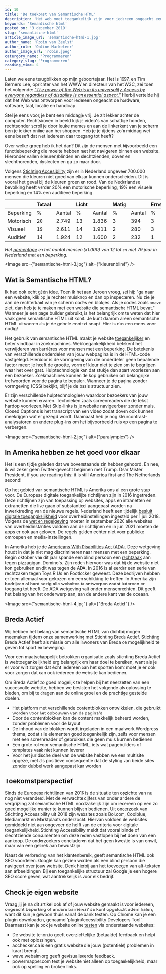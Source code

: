 ```yaml
---
id: 10
title: 'De toekomst van Semantische HTML'
description: 'Het web moet toegankelijk zijn voor iedereen ongeacht een beperking. In Nederland zijn we al redelijk opweg maar gaat het snel genoeg?'
keywords: 'Semantische html'
posted_on: '3 december 2019'
slug: 'semantische-html'
article_image_url: 'semantische-html-1.jpg'
author_name: 'Robin van Zeelst'
author_role: 'Online Marketeer'
author_image_url: 'robin.jpeg'
catergory_name: 'Programmeren'
category_slug: 'Programmeren'
reading_time: 5
---
```



Laten we eens terugblikken op mijn geboortejaar. Het is 1997, en Tim Berners Lee, oprichter van het WWW en directeur van het W3C, zei toen het volgende: *["The power of the Web is in its universality. Access by everyone regardless of disability is an essential aspect."](https://www.limoengroen.nl/nieuws/google-blind-over-toegankelijke-websites)* Hierbij vertelde hij dat het Web was ontworpen voor iedereen ongeacht de hardware, software, taal, locatie en handicap.

Stel je eens voor, je bent een middagje vrij. Je zit lekker achter de computer. Rechtsboven in beeld kijk je video's van schattige honden, rechtsonder scroll je door leuke memes en aan de linkerkant van je scherm ben je lekker online aan het shoppen. Heb je je tijdens zo'n middag wel eens beseft dat niet iedereen daar toegang tot heeft?

Over welke groep heb ik het dan? Dit zijn de mensen met bijvoorbeeld een functiebeperking die moeite hebben met het navigeren binnen een website. Hieronder vallen (kleuren)blinden en slechtzienden, doven en slechthorenden, dyslecten en ga zo maar door.

Volgens [Stichting Accesibility](https://www.accessibility.nl/) zijn er in Nederland ongeveer 700.000 mensen die kleuren niet goed van elkaar kunnen onderscheiden. Dit is vooral het geval bij de kleuren groen en rood. Van de Nederlandse bevolking heeft verder 20% een motorische beperking, 19% een visuele beperking en 14% een auditieve beperking.

|          | Totaal   |          | Licht   |         | Matig   |         | Ernstig |         |
| -------- | -------- | -------- |-------- |-------- |-------- |-------- |-------- |-------- |
| Beperking     | %     | Aantal     | %     | Aantal     | %     | Aantal     | %     | Aantal     |
 Motorisch     | 20     | 2.749     | 13     | 1.836     | 3     | 394     | 3     | 472     |
  Visueel     | 19     | 2.611     | 14    | 1.911     |  2     | 280     | 3     | 446   |
   Auditief     | 14     | 1.924     | 12     | 1.600     |  2     | 232     | 1     | 119    |

*Het [percentage](https://www.allesoversport.nl/artikel/feiten-en-cijfers-over-het-aantal-mensen-met-een-beperking/) en het aantal mensen (x1.000) van 12 tot en met 79 jaar in Nederland met een beperking.*

<Image src={"semantische-html-3.jpg"} alt={"kleurenblind"} />

## Wat is Semantische HTML?
Ik had ook echt géén idee. Toen ik het aan Jeroen vroeg, zei hij: "ga naar een website, klik op je rechter muisknop en dan op inspecteren. Nu zie je aan de rechterkant van je scherm codes en blokjes. Als je codes zoals `<nav>` ziet, dan heb je te maken met een website die semantische HTML bevat." Wanneer je een page builder gebruikt, is het belangrijk om te weten dat hier vaak geen semantische HTML uit komt. Je kunt daarom alleen semantische HTML uitvoeren als je de gehele context snapt. Hier is dus een mens voor nodig!

Het gebruik van semantische HTML maakt je website [toegankelijker](https://www.digitoegankelijk.nl/onderwerpen/techniek--code/semantische-elementen) en beter vindbaar in zoekmachines. Webtoegankelijkheid betekent het verwijderen van barrières voor mensen met een beperking. De betekenis van verschillende onderdelen van jouw webpagina is in de HTML-code vastgelegd. Hierdoor is de vormgeving van die onderdelen geen bepalende factor meer: je hoeft de grootte, vorm of kleur niet te zien om te begrijpen waar het over gaat. Hulptechnologie kan dat stukje dan apart voorlezen aan een bezoeker. Zoekmachines kunnen de kop gebruiken om belangrijke trefwoorden voor de pagina te bepalen. Wanneer je de pagina zonder vormgeving (CSS) bekijkt, blijf je de basis structuur zien.

Er zijn verschillende hulptechnologieën waardoor bezoekers van jouw website kunnen ervaren. Technieken zoals screenreaders die de tekst hardop voorlezen. Met Skip-links is je website navigeerbaar zonder muis. Closed Captions is het transcript van een video zodat doven ook kunnen meekrijgen wat er gezegd wordt. Daarnaast heb je nog kleurcontrast-analysatoren en andere plug-ins om het bijvoorbeeld ruis op een pagina te verbergen.

<Image src={"semantische-html-2.jpg"} alt={"paralympics"} />

## In Amerika hebben ze het goed voor elkaar
Het is een tijdje geleden dat we bovenstaande zin hebben gehoord. En nee, ik wil zeker geen Twitter-gevecht beginnen met Trump. Dear Mister President, if you are reading this: it is still America first and The Netherlands second!

Op het gebied van semantische HTML is Amerika ons al een grote stap voor. De Europese digitale toegankelijke richtlijnen zijn in 2016 ingetreden. Deze richtlijnen zijn van toepassing op websites, apps en intranetten en extranetten die live gaan of substantieel aangepast worden na inwerktreding van de nieuwe regels. Nederland heeft een tijdelijk [besluit digitale toegangkelijkheid](https://zoek.officielebekendmakingen.nl/stb-2018-141.html) voor overheidinstellingen ingesteld per 1 juli 2018. Volgens de [wet en regelgeving](https://www.digitoegankelijk.nl/beleid/wet-en-regelgeving/huidig-beleid-besluit-digitale-toegankelijkheid) moeten in september 2020 alle websites van overheidinstanties voldoen aan de richtlijnen en in juni 2021 moeten de apps er ook aan geloven. De regels gelden echter niet voor publieke omroepen en media-instellingen.

In Amerika heb je de [Americans With Disabilities Act (ADA)](https://adata.org/learn-about-ada). Deze wetgeving houdt in dat je niet mag discrimineren naar mensen met een beperking. Begin oktober van dit jaar spande een blind persoon een [rechtzaak](https://fortune.com/2019/10/03/dominos-web-accessibility-disability-blind-access-supreme-court/) aan tegen pizzagigant Domino's. Zijn reden hiervoor was dat hij de website niet kon gebruiken en dit was tegen de ADA. In 2016 is al eerder een serie van rechtzaken tegen Toys R Us en Footlocker geweest. Deze bedrijven hebben er toen allemaal voor gekozen om een schikking te treffen. In Amerika zijn bedrijven al hard bezig alle websites te ontwerpen zodat iedereen er toegang tot heeft. De ADA wetgeving valt onder mensenrechten. Dit geeft het belang van het onderwerp aan, aan de andere kant van de oceaan.

<Image src={"semantische-html-4.jpg"} alt={"Breda Actief"} />

## Breda Actief
Wij hebben het belang van semantische HTML van dichtbij mogen meemaken tijdens onze samenwerking met Stichting Breda Actief. Stichting Breda Actief heeft als missie om alle inwoners van Breda de mogelijkheid te geven tot sport en beweging.

Voor een maatschappelijk betrokken organisatie zoals stichting Breda Actief is webtoegankelijkheid erg belangrijk om haar doel te bereiken, want als je er voor wilt zorgen dat écht iedereen aan het sporten komt moet je er ook voor zorgen dat dan ook iedereen de website kan bedienen.

Om Breda Actief zo goed mogelijk te helpen bij het neerzetten van een succesvolle website, hebben we besloten het volgende als oplossing te bieden, om bij te dragen aan de online groei en de prachtige gestelde doelen.
* Het platform met verschillende contentblokken ontwikkelen, die gebruikt worden voor het opbouwen van de pagina's
* Door de contentblokken kan de content makkelijk beheerd worden, zonder problemen voor de layout
* De inhoud van de blokken wordt ingeladen in een maatwerk Wordpress thema, zodat alle elementen goed toegankelijk zijn, zelfs voor mensen met een screenreader of gebruikers die geen muis kunnen bedienen
* Een grote rol voor semantische HTML, iets wat pagebuilders of templates vaak niet kunnen leveren
* Voor het juridische deel van de website hebben we een multisite opgeze, met als positieve consequentie dat de styling van beide sites zonder dubbel werk aangepast kan worden

## Toekomstperspectief
Sinds de Europese richtlijnen van 2016 is de situatie ten opzichte van nu nog niet veranderd. Met de verwachte cijfers van onder andere de vergrijzing zal semantische HTML noodzakelijk zijn om iedereen op een zo goed mogelijke manier te kunnen blijven bedienen. Uit [onderzoek](https://tweakers.net/nieuws/144059/commerciele-websites-zijn-slecht-toegankelijk-voor-blinden-en-slechtzienden.html) van Stichting Accessibility uit 2018 zijn websites zoals Bol.com, Coolblue, Mediamarkt en Marktplaats onderzocht. Hiervan voldoen de websites gemiddeld niet aan ongeveer de helft van de criteria voor digitale toegankelijkheid. Stichting Accessibility meldt dat vooral blinde of slechtziende consumenten om deze reden vastlopen bij het doen van een aankoop. De onderzoekers concluderen dat het geen kwestie is van onwil, maar van een gebrek aan bewustzijn.

Naast de verbreding van het klantenbereik, geeft semantische HTML ook SEO voordelen. Google kan gezien worden als een blind persoon die navigeert over jouw website. Denk hierbij aan het toevoegen van alt-teksten aan afbeeldingen. Bij een toegankelijke structuur zal Google je een hogere SEO score geven, wat aantrekkelijk is voor elk bedrijf.

## Check je eigen website
Vraag jij je na dit artikel ook af of jouw website gemaakt is voor iedereen, ongeacht beperking of andere barrières? Je kunt opgelucht adem halen, want dit kun je gewoon thuis vanaf de bank testen. Op Chrome kan je een plugin downloaden, genaamd 'pluginAccessibility Developers Tool'. Daarnaast kan je ook je website online [testen](https://www.blue2blond.nl/nieuws/705/opgesloten-met-een-screenreader-web-toegankelijkheid.html) via onderstaande websites:

- De website tenon.io geeft overzichtelijke (betaalde) feedback en helpt ook met oplossingen.
- acchecker.ca is een gratis website die jouw (potentiele) problemen in kaart brengt.
- wave.webaim.org geeft gevisualiseerde feedback.
- powermapper.com test je website niet alleen op toegankelijkheid, maar ook op spelling en broken links.
